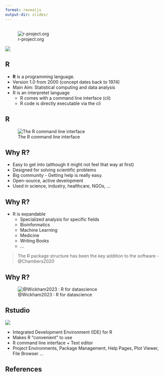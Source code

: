 ```yaml
---
format: revealjs
output-dir: slides/
---
```



##

![r-project.org](https://www.r-project.org/Rlogo.png)

![](https://www.produnis.de/R/images/rstudiologo.png)

## R




* **R** is a programming language.
* Version 1.0 from 2000 (concept dates back to 1974)
* Main Aim: Statistical computing and data analysis
* R is an interpretet language
    * R comes with a command line interface (cli)
	* R code is directly executable via the cli



## R



![The R command line interface](assets/R_window.png)




## Why R?

* Easy to get into (although it might not feel that way at first)
* Designed for solving scientific problems
* Big community - Getting help is really easy.
* Open-source, active development
* Used in science, industry, healthcare, NGOs, ... 

## Why R?

* R is expandable
    * Specialized analysis for specific fields
    * Bioinformatics
    * Machine Learning
    * Medicine
    * Writing Books
    * ...

> The R package structure has been the key addition to the software - @Chambers2020



## Why R?

![@Wickham2023 : R for datascience](https://r4ds.hadley.nz/diagrams/data-science/base.png)


## Rstudio

![](https://www.produnis.de/R/images/rstudiologo.png)

* Integrated Development Environment (IDE) for R
* Makes R "convenient" to use
* R command line interface + Text editor
* Project Environments, Package Management, Help Pages, Plot Viewer, File Browser ...


## References
